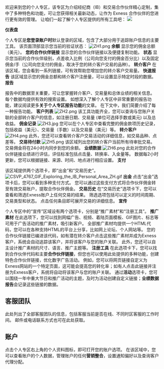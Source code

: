 
欢迎来到您的个人专区，该专区为介绍经纪商（IB）和交易合作伙伴精心定制，集中了多种特色和功能，可让您获得相关最新动态，让作为 Exness 合作伙伴的您进行更有效的管理。
让咱们一起了解个人专区提供的所有工具吧：
[![](https://testingcf.jsdelivr.net/gh/jarlin8/OSS@main/exhelp/CSVP_2716_Exploring_the_IB_personal_area_ZH.jpg)](https://v.youku.com/v_show/id_XNTgzOTExMjQ1Ng==.html)

**仪表盘**
 
个人专区是**您登录账户时**默认登录的区域，包含了大部分用于追踪账户信息的主要工具。
该页面顶部显示您当前的验证状态：
![ZH1.png](https://testingcf.jsdelivr.net/gh/jarlin8/OSS@main/exhelp/ZH1.png)
**余额**
显示您的佣金总额（美元）。
**您的合作伙伴链接**
显示您的合作伙伴链接以及便捷复制功能。
**状态**
显示您当前的合作伙伴级别，点差收入比例（公司向您支付的佣金百分比）以及固定佣金/手（公司向您支付的佣金，取决于您的转介客户交易的品种）。
**转介客户**
在该区域，您会看到一系列链接，可有效帮助您增加您的转介客户交易量。
**快速报告**
该区域显示您的佣金总额和转介客户注册量，可以设置显示特定时段的数据。
**报告**
 
报告中的数据至关重要，可让您掌握转介客户、交易量和总体业绩的相关信息。 每个数据均提供有效的搜索设置。 如想深入了解个人专区中非常重要的报告功能，建议阅读更多**关于个人专区报告功能**的文章。 在下文中，我们简要介绍了每一种报告功能。
**客户列表**
![ZH2.png](https://testingcf.jsdelivr.net/gh/jarlin8/OSS@main/exhelp/ZH2.png)
该工具功能齐全，您可以查询与您账户关联的全部转介客户的信息，如注册日期、交易量 (单位可选择手数或美元) 以及总收益。
**佣金记录**
![ZH3.jpg](https://testingcf.jsdelivr.net/gh/jarlin8/OSS@main/exhelp/ZH3.png)
您可以在个人专区中查看完整的佣金款项历史记录，包括收益（美元）、交易量（手数）以及交易量（美元）等。
**转介客户**
![ZH4.png](https://testingcf.jsdelivr.net/gh/jarlin8/OSS@main/exhelp/ZH4.png)
此外，您还可以查看转介客户交易活动的详细信息，如交易品种、点差等。
**交易待付款**
![ZH5.png](https://testingcf.jsdelivr.net/gh/jarlin8/OSS@main/exhelp/ZH5.png)
该区域列出您的转介客户当前所有待审批交易。 交易佣金将在24小时内同步到您的余额。
**业绩数据**
![ZH6.png](https://testingcf.jsdelivr.net/gh/jarlin8/OSS@main/exhelp/ZH6.png)
此处对您的合作伙伴链接业绩进行评估，评估标准包括点击量、转换率、入金量等。 数据每2小时更新，您可以根据链接、来源、时间、地点进行相应设置。
**支付**
 
该区域提供两个选项卡，即“出金”和“交易历史”。
![CSVP_4767_GIF_Exploring_the_IB_Personal_Area_ZH.gif](https://testingcf.jsdelivr.net/gh/jarlin8/OSS@main/exhelp/CSVP_4767_GIF_Exploring_the_IB_Personal_Area_ZH.gif)
**出金**
点击“出金”选项卡后，您可以看到多种支付方式。 您可以通过这些支付方式将合作伙伴佣金转至有效交易账户，提取合作伙伴佣金。
**交易历史**
在“交易历史”选项卡下，您可以查看和筛选Exness账户上任何交易的结果。 筛选选项包括可以定义的时间周期、交易类型和状态。 点击任何条目即可展开交易的详细信息。
**宣传**
 
个人专区中的“宣传”区域设有两个选项卡，分别是“推广素材”和“注册工具”。
**推广素材**
在此选项下，您可以找到网幅广告、视频、着陆页面模板、GIF图片、标志等可用于广告活动的推广素材，吸引新客户。
全部推广素材均提供一个HTML代码，您可以在各种支持HTML的平台上分享，比如网上论坛、个人网站等。 您的合作伙伴链接已编进该代码，如有潜在转介客户点击这些推广素材并成为Exness客户，系统会自动追踪该客户，并将该客户与您的账户关联。 此外，您还可以自主设计推广素材的尺寸、语言、推广主题等。
**注册工具**
在此选项卡下，您可以找到合作伙伴代码和主要**合作伙伴链接**，但您也可以使用此处提供的多种功能，创建特色合作伙伴链接，优化数字广告活动。 例如，您可以将网页链接自定义为Exness网站的一个特定页面，这可能会提高您的转化率；如有人点击此链接并注册为Exness客户，系统将自动将该客户与您的账户关联。 通过**活动**选项卡，您可以围绕一年中重大节日和推广活动的主题，及时为活动创建自定义链接；**业绩数据报告**会记录这些链接的数据。
## **客服团队**
此处列出了全部客服团队的信息，包括客服当前是否在线、不同时区客服的工作时间。 邮件或电话联系方式也可在此处获取。
## **账户**
点击个人专区右上角的个人资料图标，即可打开您的账户选项。 在该区域中，您可以查看账户的个人数据，管理账户的任何**营销整合**，设置通知偏好以及查询客户代理分配。